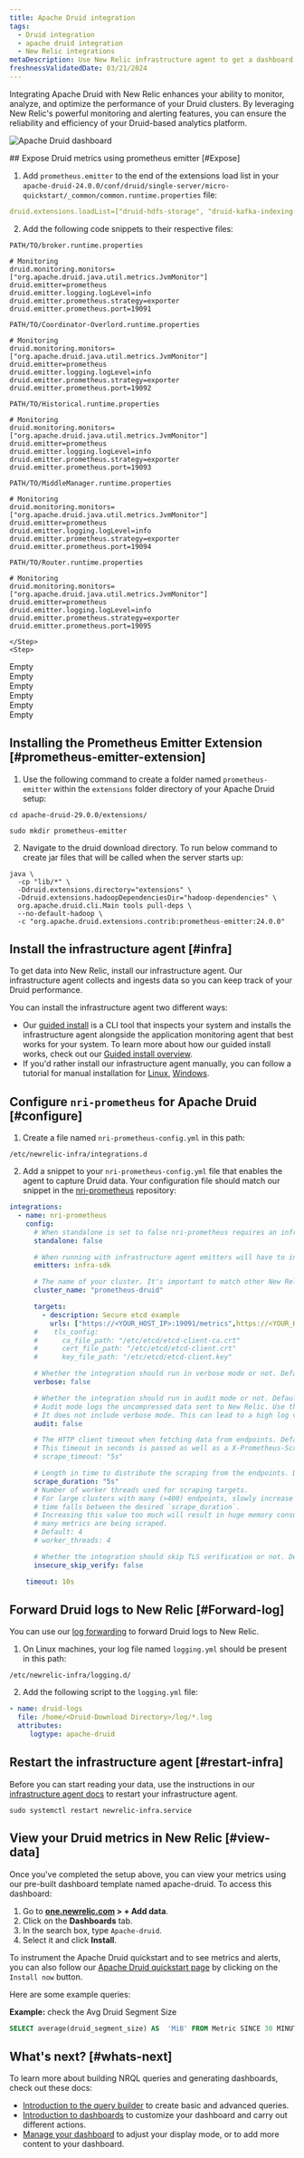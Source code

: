 ```yaml
---
title: Apache Druid integration
tags:
  - Druid integration
  - apache druid integration
  - New Relic integrations
metaDescription: Use New Relic infrastructure agent to get a dashboard with druid metrics.
freshnessValidatedDate: 03/21/2024
---
```



Integrating Apache Druid with New Relic enhances your ability to monitor, analyze, and optimize the performance of your Druid clusters. By leveraging New Relic's powerful monitoring and alerting features, you can ensure the reliability and efficiency of your Druid-based analytics platform.

<img
    title="Apache Druid dashboard"
    alt="Apache Druid dashboard"
    src={infrastructureDruidDashboard}
/>

<Steps>
    <Step>
## Expose Druid metrics using prometheus emitter [#Expose]

1. Add `prometheus.emitter` to the end of the extensions load list in your `apache-druid-24.0.0/conf/druid/single-server/micro-quickstart/_common/common.runtime.properties` file:

```yml
druid.extensions.loadList=["druid-hdfs-storage", "druid-kafka-indexing-service", "druid-datasketches", "druid-multi-stage-query", "prometheus-emitter"]
```

2. Add the following code snippets to their respective files:

`PATH/TO/broker.runtime.properties`

```
# Monitoring
druid.monitoring.monitors=["org.apache.druid.java.util.metrics.JvmMonitor"]
druid.emitter=prometheus
druid.emitter.logging.logLevel=info
druid.emitter.prometheus.strategy=exporter
druid.emitter.prometheus.port=19091
```

`PATH/TO/Coordinator-Overlord.runtime.properties`

```
# Monitoring
druid.monitoring.monitors=["org.apache.druid.java.util.metrics.JvmMonitor"]
druid.emitter=prometheus
druid.emitter.logging.logLevel=info
druid.emitter.prometheus.strategy=exporter
druid.emitter.prometheus.port=19092
```

`PATH/TO/Historical.runtime.properties`

```
# Monitoring
druid.monitoring.monitors=["org.apache.druid.java.util.metrics.JvmMonitor"]
druid.emitter=prometheus
druid.emitter.logging.logLevel=info
druid.emitter.prometheus.strategy=exporter
druid.emitter.prometheus.port=19093
```

`PATH/TO/MiddleManager.runtime.properties`

```
# Monitoring
druid.monitoring.monitors=["org.apache.druid.java.util.metrics.JvmMonitor"]
druid.emitter=prometheus
druid.emitter.logging.logLevel=info
druid.emitter.prometheus.strategy=exporter
druid.emitter.prometheus.port=19094
```

`PATH/TO/Router.runtime.properties`

```
# Monitoring
druid.monitoring.monitors=["org.apache.druid.java.util.metrics.JvmMonitor"]
druid.emitter=prometheus
druid.emitter.logging.logLevel=info
druid.emitter.prometheus.strategy=exporter
druid.emitter.prometheus.port=19095
```


    </Step>
    <Step>
Empty        
    </Step>
    <Step>
Empty        
    </Step>
    <Step>
Empty        
    </Step>
    <Step>
Empty        
    </Step>
    <Step>
Empty        
    </Step>
    <Step>
Empty        
    </Step>
</Steps>


## Installing the Prometheus Emitter Extension [#prometheus-emitter-extension]
1. Use the following command to create a folder named `prometheus-emitter` within the `extensions` folder directory of your Apache Druid setup:
```shell
cd apache-druid-29.0.0/extensions/
```
```shell
sudo mkdir prometheus-emitter
```
2. Navigate to the druid download directory. To run below command to create jar files that will be called when the server starts up:
```shell
java \
  -cp "lib/*" \
  -Ddruid.extensions.directory="extensions" \
  -Ddruid.extensions.hadoopDependenciesDir="hadoop-dependencies" \
  org.apache.druid.cli.Main tools pull-deps \
  --no-default-hadoop \
  -c "org.apache.druid.extensions.contrib:prometheus-emitter:24.0.0"
```

## Install the infrastructure agent [#infra]

To get data into New Relic, install our infrastructure agent. Our infrastructure agent collects and ingests data so you can keep track of your Druid performance.

You can install the infrastructure agent two different ways:

* Our [guided install](https://one.newrelic.com/nr1-core?state=4f81feab-35f7-e97e-9903-52510f8542bd) is a CLI tool that inspects your system and installs the infrastructure agent alongside the application monitoring agent that best works for your system. To learn more about how our guided install works, check out our [Guided install overview](/docs/infrastructure/host-integrations/installation/new-relic-guided-install-overview).
* If you'd rather install our infrastructure agent manually, you can follow a tutorial for manual installation for [Linux](/docs/infrastructure/install-infrastructure-agent/linux-installation/install-infrastructure-monitoring-agent-linux), [Windows](/docs/infrastructure/install-infrastructure-agent/windows-installation/install-infrastructure-monitoring-agent-windows/).

## Configure `nri-prometheus` for Apache Druid [#configure]
1. Create a file named `nri-prometheus-config.yml` in this path:
```shell
/etc/newrelic-infra/integrations.d
```

2. Add a snippet to your `nri-prometheus-config.yml` file that enables the agent to capture Druid data. Your configuration file should match our snippet in the [nri-prometheus](https://github.com/newrelic/nri-prometheus/blob/main/configs/nri-prometheus-config.yml.sample) repository:
```yml
integrations:
  - name: nri-prometheus
    config:
      # When standalone is set to false nri-prometheus requires an infrastructure agent to work and send data. Defaults to true
      standalone: false

      # When running with infrastructure agent emitters will have to include infra-sdk
      emitters: infra-sdk

      # The name of your cluster. It's important to match other New Relic products to relate the data.
      cluster_name: "prometheus-druid"

      targets:
        - description: Secure etcd example
          urls: ["https://<YOUR_HOST_IP>:19091/metrics",https://<YOUR_HOST_IP>:19092/metrics", https://<YOUR_HOST_IP>:19093/metrics",https://<YOUR_HOST_IP>:19094/metrics",https://<YOUR_HOST_IP>:19095/metrics" ]
      #    tls_config:
      #      ca_file_path: "/etc/etcd/etcd-client-ca.crt"
      #      cert_file_path: "/etc/etcd/etcd-client.crt"
      #      key_file_path: "/etc/etcd/etcd-client.key"

      # Whether the integration should run in verbose mode or not. Defaults to false.
      verbose: false

      # Whether the integration should run in audit mode or not. Defaults to false.
      # Audit mode logs the uncompressed data sent to New Relic. Use this to log all data sent.
      # It does not include verbose mode. This can lead to a high log volume, use with care.
      audit: false

      # The HTTP client timeout when fetching data from endpoints. Defaults to "5s" if it is not set.
      # This timeout in seconds is passed as well as a X-Prometheus-Scrape-Timeout-Seconds header to the exporters
      # scrape_timeout: "5s"

      # Length in time to distribute the scraping from the endpoints. Default to "30s" if it is not set.
      scrape_duration: "5s"
      # Number of worker threads used for scraping targets.
      # For large clusters with many (>400) endpoints, slowly increase until scrape
      # time falls between the desired `scrape_duration`.
      # Increasing this value too much will result in huge memory consumption if too
      # many metrics are being scraped.
      # Default: 4
      # worker_threads: 4

      # Whether the integration should skip TLS verification or not. Defaults to false.
      insecure_skip_verify: false

    timeout: 10s
```

## Forward Druid logs to New Relic [#Forward-log]

You can use our [log forwarding](https://docs.newrelic.com/docs/logs/forward-logs/forward-your-logs-using-infrastructure-agent/) to forward Druid logs to New Relic.
1. On Linux machines, your log file named `logging.yml` should be present in this path:
```shell
/etc/newrelic-infra/logging.d/
```
2. Add the following script to the `logging.yml` file:
```yml
- name: druid-logs
  file: /home/<Druid-Download Directory>/log/*.log
  attributes:
     logtype: apache-druid
```

## Restart the infrastructure agent [#restart-infra]

Before you can start reading your data, use the instructions in our [infrastructure agent docs](https://docs.newrelic.com/docs/infrastructure/install-infrastructure-agent/manage-your-agent/start-stop-restart-infrastructure-agent/) to restart your infrastructure agent.
```shell
sudo systemctl restart newrelic-infra.service
```

## View your Druid metrics in New Relic [#view-data]

Once you've completed the setup above, you can view your metrics using our pre-built dashboard template named apache-druid. To access this dashboard:

1. Go to **[one.newrelic.com](https://one.newrelic.com/) > + Add data**.
2.  Click on the **Dashboards** tab.
3.  In the search box, type `Apache-druid`.
4.  Select it and click **Install**.

To instrument the Apache Druid quickstart and to see metrics and alerts, you can also follow our [Apache Druid quickstart page](https://newrelic.com/instant-observability/apache-druid) by clicking on the `Install now` button.

Here are some example queries:

<DoNotTranslate>**Example:**</DoNotTranslate> check the Avg Druid Segment Size
```sql
SELECT average(druid_segment_size) AS  'MiB' FROM Metric SINCE 30 MINUTES AGO
```

## What's next? [#whats-next]

To learn more about building NRQL queries and generating dashboards, check out these docs:

* [Introduction to the query builder](/docs/query-your-data/explore-query-data/query-builder/introduction-query-builder) to create basic and advanced queries.
* [Introduction to dashboards](/docs/query-your-data/explore-query-data/dashboards/introduction-dashboards) to customize your dashboard and carry out different actions.
* [Manage your dashboard](/docs/query-your-data/explore-query-data/dashboards/manage-your-dashboard) to adjust your <InlinePopover type="dashboards" /> display mode, or to add more content to your dashboard.
